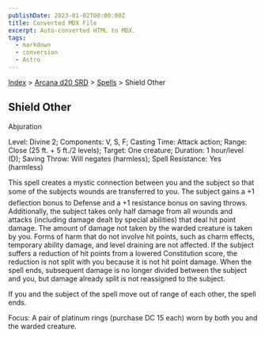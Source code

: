 ```yaml
---
publishDate: 2023-01-02T00:00:00Z
title: Converted MDX File
excerpt: Auto-converted HTML to MDX.
tags:
  - markdown
  - conversion
  - Astro
---
```


[Index](-index) > [Arcana d20 SRD](arcana-d20-srd-index) > [Spells](arcana-d20-srd-spells-index) > Shield Other

## Shield Other

Abjuration

Level: Divine 2; Components: V, S, F; Casting Time: Attack action; Range: Close (25 ft. + 5 ft./2 levels); Target: One creature; Duration: 1 hour/level (D); Saving Throw: Will negates (harmless); Spell Resistance: Yes (harmless)

This spell creates a mystic connection between you and the subject so that some of the subjects wounds are transferred to you. The subject gains a +1 deflection bonus to Defense and a +1 resistance bonus on saving throws. Additionally, the subject takes only half damage from all wounds and attacks (including damage dealt by special abilities) that deal hit point damage. The amount of damage not taken by the warded creature is taken by you. Forms of harm that do not involve hit points, such as charm effects, temporary ability damage, and level draining are not affected. If the subject suffers a reduction of hit points from a lowered Constitution score, the reduction is not split with you because it is not hit point damage. When the spell ends, subsequent damage is no longer divided between the subject and you, but damage already split is not reassigned to the subject.

If you and the subject of the spell move out of range of each other, the spell ends.

Focus: A pair of platinum rings (purchase DC 15 each) worn by both you and the warded creature.
